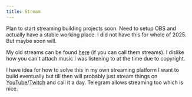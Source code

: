 ```yaml
---
title: Stream
---
```


Plan to start streaming building projects soon. Need to setup OBS and actually have a stable working place. I did not have this for whole of 2025. But maybe soon will.

My old streams can be found [here](https://youtube.com/@nikivdev/streams) (if you can call them streams). I dislike how you can't attach music I was listening to at the time due to copyright.

I have idea for how to solve this in my own streaming platform I want to build eventually but till then will probably just stream things on [YouTube](https://youtube.com/@nikivdev)/[Twitch](https://twitch.tv/nikivdev) and call it a day. Telegram allows streaming too which is nice.
